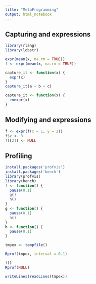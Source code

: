 ```yaml
---
title: "MetaProgramming"
output: html_notebook
---
```


## Capturing and expressions

```r
library(rlang)
library(lobstr)

expr(mean(x, na.rm = TRUE))
f <- expr(mean(x, na.rm = TRUE))

capture_it <- function(x) {
  expr(x)
}
capture_it(a + b + c)

capture_it <- function(x) {
  enexpr(x)
}
```

## Modifying and expressions

```r
f <- expr(f(x = 1, y = 2))
f$z <- 3
f[[2]] <- NULL

```

## Profiling

```r

install.packages('profvis')
install.packages('bench')
library(profvis)
library(bench)
f <- function() {
  pause(0.1)
  g()
  h()
}
g <- function() {
  pause(0.1)
  h()
}
h <- function() {
  pause(0.1)
}

tmpex <- tempfile()

Rprof(tmpex, interval = 0.1)

f()
Rprof(NULL)

writeLines(readLines(tmpex))

```


